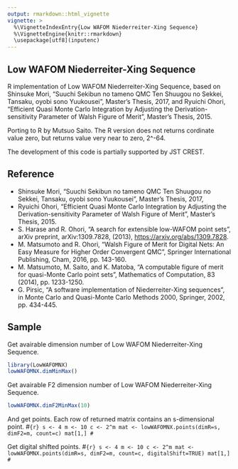 ```yaml
---
output: rmarkdown::html_vignette
vignette: >
  %\VignetteIndexEntry{Low WAFOM Niederreiter-Xing Sequence}
  %\VignetteEngine{knitr::rmarkdown}
  \usepackage[utf8](inputenc)
---
```


Low WAFOM Niederreiter-Xing Sequence
------------------------------------

R implementation of Low WAFOM Niederreiter-Xing Sequence,
based on
Shinsuke Mori,
"Suuchi Sekibun no tameno QMC Ten Shuugou no Sekkei, Tansaku,
oyobi sono Yuukousei",
Master's Thesis, 2017,
and Ryuichi Ohori,
"Efficient Quasi Monte Carlo Integration by Adjusting the
Derivation-sensitivity Parameter of Walsh Figure of Merit",
Master's Thesis, 2015.

Porting to R by Mutsuo Saito.
The R version does not returns cordinate value zero,
but returns value very near to zero, 2^-64.

The development of this code is partially supported
by JST CREST.

Reference
---------
* Shinsuke Mori,
  "Suuchi Sekibun no tameno QMC Ten Shuugou no Sekkei, Tansaku,
  oyobi sono Yuukousei",
  Master's Thesis, 2017,
* Ryuichi Ohori,
  "Efficient Quasi Monte Carlo Integration by Adjusting the
  Derivation-sensitivity Parameter of Walsh Figure of Merit",
  Master's Thesis, 2015.
* S. Harase and R. Ohori,
  "A search for extensible low-WAFOM point sets",
  arXiv preprint, arXiv:1309.7828, (2013),
  [https://arxiv.org/abs/1309.7828](https://arxiv.org/abs/1309.7828).
* M. Matsumoto and R. Ohori,
  "Walsh Figure of Merit for Digital Nets: An Easy Measure
  for Higher Order Convergent QMC",
  Springer International Publishing, Cham, 2016, pp. 143-160.
* M. Matsumoto, M. Saito, and K. Matoba,
  "A computable figure of merit for quasi-Monte Carlo point sets",
  Mathematics of Computation, 83 (2014), pp. 1233-1250.
* G. Pirsic,
  "A software implementation of Niederreiter-Xing sequences",
  in Monte Carlo and Quasi-Monte Carlo Methods 2000,
  Springer, 2002, pp. 434-445.

Sample
------
Get avairable dimension number of Low WAFOM Niederreiter-Xing Sequence.
```r
library(LowWAFOMNX)
lowWAFOMNX.dimMinMax()
```

Get avairable F2 dimension number of Low WAFOM Niederreiter-Xing Sequence.
```r
lowWAFOMNX.dimF2MinMax(10)
```

And get points. Each row of returned matrix contains an s-dimensional point.
#```{r}
s <- 4
m <- 10
c <- 2^m
mat <- lowWAFOMNX.points(dimR=s, dimF2=m, count=c)
mat[1,]
#```

Get digital shifted points.
#```{r}
s <- 4
m <- 10
c <- 2^m
mat <- lowWAFOMNX.points(dimR=s, dimF2=m, count=c, digitalShift=TRUE)
mat[1,]
#```

